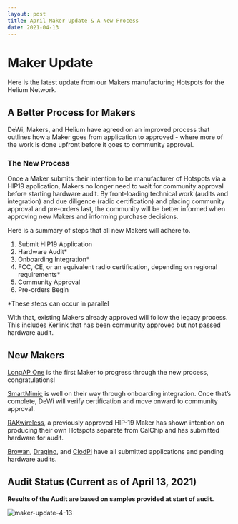 ```yaml
---
layout: post
title: April Maker Update & A New Process
date: 2021-04-13
---
```


# Maker Update

Here is the latest update from our Makers manufacturing Hotspots for the Helium Network.

## A Better Process for Makers

DeWi, Makers, and Helium have agreed on an improved process that outlines how a Maker goes from
application to approved - where more of the work is done upfront before it goes to community
approval.

### The New Process

Once a Maker submits their intention to be manufacturer of Hotspots via a HIP19 application, Makers
no longer need to wait for community approval before starting hardware audit. By front-loading
technical work (audits and integration) and due diligence (radio certification) and placing
community approval and pre-orders last, the community will be better informed when approving new
Makers and informing purchase decisions.

Here is a summary of steps that all new Makers will adhere to.

1. Submit HIP19 Application
2. Hardware Audit\*
3. Onboarding Integration\*
4. FCC, CE, or an equivalent radio certification, depending on regional requirements\*
5. Community Approval
6. Pre-orders Begin

\*These steps can occur in parallel

With that, existing Makers already approved will follow the legacy process. This includes Kerlink
that has been community approved but not passed hardware audit.

## New Makers

[LongAP One](https://github.com/HeNet/HIP/blob/feature/hip19-henet-application/0019-third-party-manufacturers/henet.md)
is the first Maker to progress through the new process, congratulations!

[SmartMimic](https://github.com/onterferon/HIP/blob/master/0019-third-party-manufacturers/Smart-Mimic.md)
is well on their way through onboarding integration. Once that’s complete, DeWi will verify
certification and move onward to community approval.

[RAKwireless](https://github.com/helium/HIP/blob/a23147091130841584950c00f346f2577459d588/0019-third-party-manufacturers/RAKwireless%20-%203rd-party%20manufacturer%20application.md),
a previously approved HIP-19 Maker has shown intention on producing their own Hotspots separate from
CalChip and has submitted hardware for audit.

[Browan](https://github.com/browanofficial/HIP/blob/patch-1/0019-third-party-manufacturers/Browan-Cellular-Gateway.md),
[Dragino](https://github.com/dragino/HIP/blob/master/0019-third-party-manufacturers/dragino.md), and
[ClodPi](https://github.com/clodpi/HIP/blob/master/0019-third-party-manufacturers/clodpi.md) have
all submitted applications and pending hardware audits.

## Audit Status (Current as of April 13, 2021)

**Results of the Audit are based on samples provided at start of audit.**

![maker-update-4-13](./maker-update-4-13.png)
